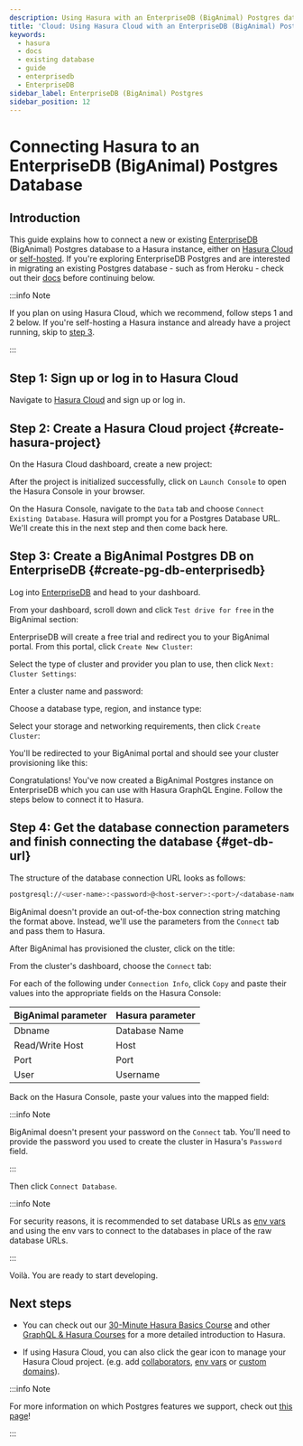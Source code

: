 ```yaml
---
description: Using Hasura with an EnterpriseDB (BigAnimal) Postgres database
title: 'Cloud: Using Hasura Cloud with an EnterpriseDB (BigAnimal) Postgres database'
keywords:
  - hasura
  - docs
  - existing database
  - guide
  - enterprisedb
  - EnterpriseDB
sidebar_label: EnterpriseDB (BigAnimal) Postgres
sidebar_position: 12
---
```



# Connecting Hasura to an EnterpriseDB (BigAnimal) Postgres Database

## Introduction

This guide explains how to connect a new or existing
[EnterpriseDB](https://www.enterprisedb.com/products/biganimal-cloud-postgresql) (BigAnimal) Postgres database to a
Hasura instance, either on [Hasura Cloud](https://cloud.hasura.io) or
[self-hosted](/deployment/deployment-guides/index.mdx). If you're exploring EnterpriseDB Postgres and are interested in migrating
an existing Postgres database - such as from Heroku - check out their
[docs](https://www.enterprisedb.com/docs/biganimal/latest/migration/cold_migration/) before continuing below.

:::info Note

If you plan on using Hasura Cloud, which we recommend, follow steps 1 and 2 below. If you're self-hosting a Hasura instance and
already have a project running, skip to [step 3](#create-pg-db-enterprisedb).

:::

## Step 1: Sign up or log in to Hasura Cloud

Navigate to [Hasura Cloud](https://cloud.hasura.io/signup/?pg=docs&plcmt=body&cta=navigate-to-hasura-cloud&tech=default)
and sign up or log in.

## Step 2: Create a Hasura Cloud project {#create-hasura-project}

On the Hasura Cloud dashboard, create a new project:

<Thumbnail src="/img/cloud-dbs/create-hasura-cloud-project.png" alt="Create Hasura Cloud project" />

After the project is initialized successfully, click on `Launch Console` to open the Hasura Console in your browser.

On the Hasura Console, navigate to the `Data` tab and choose `Connect Existing Database`. Hasura will prompt you for a
Postgres Database URL. We'll create this in the next step and then come back here.

<Thumbnail src="/img/cloud-dbs/existing-db-setup.png" alt="Hasura Cloud database setup" width="700px" />

## Step 3: Create a BigAnimal Postgres DB on EnterpriseDB {#create-pg-db-enterprisedb}

Log into [EnterpriseDB](https://www.enterprisedb.com/dashboard) and head to your dashboard.

From your dashboard, scroll down and click `Test drive for free` in the BigAnimal section:

<Thumbnail src="/img/cloud-dbs/big-animal/big-animal-test-drive.png" alt="Test drive BigAnimal" width="700px" />

EnterpriseDB will create a free trial and redirect you to your BigAnimal portal. From this portal, click
`Create New Cluster`:

<Thumbnail src="/img/cloud-dbs/big-animal/big-animal-create-new-cluster.png" alt="Create new cluster" width="700px" />

Select the type of cluster and provider you plan to use, then click `Next: Cluster Settings`:

<Thumbnail
  src="/img/cloud-dbs/big-animal/big-animal-cluster-type-provider.png"
  alt="Choose type and provider"
  width="700px"
/>

Enter a cluster name and password:

<Thumbnail
  src="/img/cloud-dbs/big-animal/big-animal-cluster-name-password.png"
  alt="Add name and password"
  width="700px"
/>

Choose a database type, region, and instance type:

<Thumbnail
  src="/img/cloud-dbs/big-animal/big-animal-cluster-type-region.png"
  alt="Choose cluster type and region"
  width="700px"
/>

Select your storage and networking requirements, then click `Create Cluster`:

<Thumbnail
  src="/img/cloud-dbs/big-animal/big-animal-storage-networking.png"
  alt="Choose storage and networking"
  width="700px"
/>

You'll be redirected to your BigAnimal portal and should see your cluster provisioning like this:

<Thumbnail src="/img/cloud-dbs/big-animal/big-animal-provisioning.png" alt="Cluster provisioning" width="700px" />

Congratulations! You've now created a BigAnimal Postgres instance on EnterpriseDB which you can use with Hasura GraphQL
Engine. Follow the steps below to connect it to Hasura.

## Step 4: Get the database connection parameters and finish connecting the database {#get-db-url}

The structure of the database connection URL looks as follows:

```bash
postgresql://<user-name>:<password>@<host-server>:<port>/<database-name>
```

BigAnimal doesn't provide an out-of-the-box connection string matching the format above. Instead, we'll use the
parameters from the `Connect` tab and pass them to Hasura.

After BigAnimal has provisioned the cluster, click on the title:

<Thumbnail src="/img/cloud-dbs/big-animal/big-animal-cluster-ready.png" alt="Cluster ready" width="700px" />

From the cluster's dashboard, choose the `Connect` tab:

<Thumbnail
  src="/img/cloud-dbs/big-animal/big-animal-connection-parameters.png"
  alt="Cluster connection parameters"
  width="700px"
/>

For each of the following under `Connection Info`, click `Copy` and paste their values into the appropriate fields on
the Hasura Console:

| BigAnimal parameter | Hasura parameter |
| ------------------- | ---------------- |
| Dbname              | Database Name    |
| Read/Write Host     | Host             |
| Port                | Port             |
| User                | Username         |

Back on the Hasura Console, paste your values into the mapped field:

<Thumbnail src="/img/cloud-dbs/big-animal/big-animal-connect-db.png" alt="Connect to Hasura Console" width="700px" />

:::info Note

BigAnimal doesn't present your password on the `Connect` tab. You'll need to provide the password you used to create the
cluster in Hasura's `Password` field.

:::

Then click `Connect Database`.

:::info Note

For security reasons, it is recommended to set database URLs as
[env vars](/hasura-cloud/projects/env-vars.mdx#manage-project-env-vars) and using the env vars to connect to the databases in place
of the raw database URLs.

:::

Voilà. You are ready to start developing.

<Thumbnail src="/img/cloud-dbs/hasura-console.png" alt="Hasura Console" />

## Next steps

- You can check out our [30-Minute Hasura Basics Course](https://hasura.io/learn/graphql/hasura/introduction/) and other
  [GraphQL & Hasura Courses](https://hasura.io/learn/) for a more detailed introduction to Hasura.

- If using Hasura Cloud, you can also click the gear icon to manage your Hasura Cloud project. (e.g. add
  [collaborators](/hasura-cloud/projects/collaborators.mdx#manage-project-collaborators),
  [env vars](/hasura-cloud/projects/env-vars.mdx#manage-project-env-vars) or
  [custom domains](/hasura-cloud/projects/domains.mdx#manage-project-domains)).

<Thumbnail src="/img/getting-started/project-manage.png" alt="Project actions" width="860px" />

:::info Note

For more information on which Postgres features we support, check out [this page](/databases/index.mdx#feature-support)!

:::
